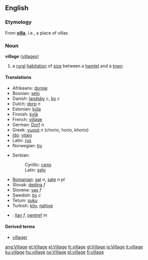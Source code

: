 ==English==

{{rank|cry|step|turning|812|village|quickly|lie|supposed}}

=== Etymology ===
From '''[[villa]]''', i.e., a place of villas

=== Noun ===
{{wikipedia}}
'''village''' ([[villages]])

# a [[rural]] [[habitation]] of [[size]] between a [[hamlet]] and a [[town]]

==== Translations ====
{{top}}
*Afrikaans: [[dorpie]]
*Bosnian: [[selo]] {{n}}
*Danish: [[landsby]] ''c'', [[by]] ''c''<!-- i thought "by" was only for town/city -->
*Dutch: [[dorp]] ''n''
*Estonian: [[küla]]
*Finnish: [[kylä]]
*French: [[village]]
*German: [[Dorf]] ''n'' 
*Greek: [[χωριό]] ''n'' (chorio, horio, khorio)
*[[Ido]]: [[vilajo]]
*Latin: [[rus]]
*Norwegian: [[by]]
{{mid}}
*Serbian:
*:Cyrillic: [[село]] {{n}}
*:Latin: [[selo#Serbian|selo]] {{n}}
*[[Romanian]]: [[sat]] ''n'', [[sate]] ''n pl''
*Slovak: [[dedina#Slovak|dedina]] ''f''
*Slovene: [[vas]] ''f''
*Swedish: [[by]] ''c''
*Tetum: [[suku]]
*Turkish: [[köy]], [[nahiye]]
*{{cy}}: [[llan]] ''f'', [[pentref]] ''m''
{{bottom}}

==== Derived terms====
* [[villager]]
[[ang:Village]]
[[et:Village]]
[[el:Village]]
[[fr:village]]
[[gl:Village]]
[[io:Village]]
[[it:village]]
[[ku:village]]
[[hu:village]]
[[no:Village]]
[[pl:village]]
[[fi:village]]